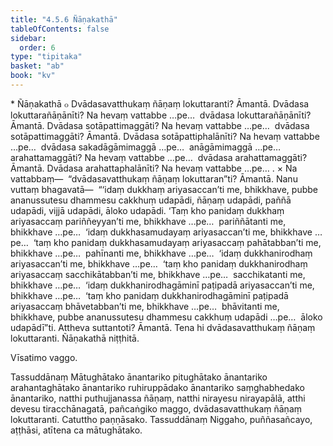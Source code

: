 ```yaml
---
title: "4.5.6 Ñāṇakathā"
tableOfContents: false
sidebar:
  order: 6
type: "tipitaka"
basket: "ab"
book: "kv"
---
```



<DynamicBreadcrumb />

<Paragraph type="center" book="kv">
* Ñāṇakathā
</Paragraph>

<Division number="876" book="kv" bookNo="32" page="434">

<Paragraph number="2691" book="kv">
๐ Dvādasavatthukaṃ ñāṇaṃ lokuttaranti? Āmantā. Dvādasa lokuttarañāṇānīti? Na hevaṃ vattabbe …pe…  dvādasa lokuttarañāṇānīti? Āmantā. Dvādasa sotāpattimaggāti? Na hevaṃ vattabbe …pe…  dvādasa sotāpattimaggāti? Āmantā. Dvādasa sotāpattiphalānīti? Na hevaṃ vattabbe …pe…  dvādasa sakadāgāmimaggā …pe…  anāgāmimaggā …pe…  arahattamaggāti? Na hevaṃ vattabbe …pe…  dvādasa arahattamaggāti? Āmantā. Dvādasa arahattaphalānīti? Na hevaṃ vattabbe …pe… .
</Paragraph>

</Division>
<Division number="877" book="kv" bookNo="32" page="434">

<Paragraph number="2692" book="kv">
× Na vattabbaṃ—  “dvādasavatthukaṃ ñāṇaṃ lokuttaran”ti? Āmantā. Nanu vuttaṃ bhagavatā—  “‘idaṃ dukkhaṃ ariyasaccan’ti me, bhikkhave, pubbe ananussutesu dhammesu cakkhuṃ udapādi, ñāṇaṃ udapādi, paññā udapādi, vijjā udapādi, āloko udapādi. ‘Taṃ kho panidaṃ dukkhaṃ ariyasaccaṃ pariññeyyan’ti me, bhikkhave …pe…  pariññātanti me, bhikkhave …pe…  ‘idaṃ dukkhasamudayaṃ ariyasaccan’ti me, bhikkhave …pe…  ‘taṃ kho panidaṃ dukkhasamudayaṃ ariyasaccaṃ pahātabban’ti me, bhikkhave …pe…  pahīnanti me, bhikkhave …pe…  ‘idaṃ dukkhanirodhaṃ ariyasaccan’ti me, bhikkhave …pe…  ‘taṃ kho panidaṃ dukkhanirodhaṃ ariyasaccaṃ sacchikātabban’ti me, bhikkhave …pe…  sacchikatanti me, bhikkhave …pe…  ‘idaṃ dukkhanirodhagāminī paṭipadā ariyasaccan’ti me, bhikkhave …pe…  ‘taṃ kho panidaṃ dukkhanirodhagāminī paṭipadā ariyasaccaṃ bhāvetabban’ti me, bhikkhave …pe…  bhāvitanti me, bhikkhave, pubbe ananussutesu dhammesu cakkhuṃ udapādi …pe…  āloko udapādī”ti. Attheva suttantoti? Āmantā. Tena hi dvādasavatthukaṃ ñāṇaṃ lokuttaranti.

</Paragraph>
</Division>

<Paragraph number="2693" type="center" book="kv">
Ñāṇakathā niṭṭhitā.

  
Vīsatimo vaggo.



</Paragraph>

<Paragraph number="2694" type="center" book="kv">
Tassuddānaṃ


</Paragraph>

<Paragraph number="2695" book="kv">
Mātughātako ānantariko pitughātako ānantariko arahantaghātako ānantariko ruhiruppādako ānantariko saṃghabhedako ānantariko, natthi puthujjanassa ñāṇaṃ, natthi nirayesu nirayapālā, atthi devesu tiracchānagatā, pañcaṅgiko maggo, dvādasavatthukaṃ ñāṇaṃ lokuttaranti.

</Paragraph>

<Paragraph number="2696" type="center" book="kv">
Catuttho paṇṇāsako.



</Paragraph>

<Paragraph number="2697" type="center" book="kv">
Tassuddānaṃ


</Paragraph>

<Paragraph number="2698" type="center" book="kv">
Niggaho, puññasañcayo, aṭṭhāsi, atītena ca mātughātako.
</Paragraph>